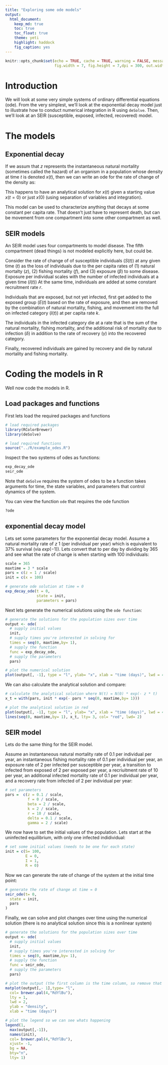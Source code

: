 ```yaml
---
title: "Exploring some ode models"
output:
  html_document:
    keep_md: true
    toc: true
    toc_float: true
    theme: yeti
    highlight: haddock
    fig_caption: yes
---
```

<script src="js/hideOutput.js"></script>

<style type="text/css">
#TOC {
  color: black;
}
</style>


<style>
p.caption {
  font-size: 0.6em;
}
</style>

<style type="text/css">
.showopt {
  background-color: #004c93;
  color: #FFFFFF; 
  width: 100px;
  height: 20px;
  text-align: center;
  vertical-align: middle !important;
  float: right;
  font-family: sans-serif;
  border-radius: 8px;
}

.showopt:hover {
    background-color: #dfe4f2;
    color: #004c93;
}

pre.plot {
  background-color: white !important;
}
</style>


```r
knitr::opts_chunk$set(echo = TRUE, cache = TRUE, warning = FALSE, message = FALSE,
                      fig.width = 7, fig.height = 7,dpi = 300, out.width = '100%', fig.align="center")
```



# Introduction

We will look at some very simple systems of ordinary differential equations (ode).  From the very simplest, we'll look at the exponential decay model just to illustrate how to conduct numerical integration in R using  `deSolve`.  Then, we'll look at an SEIR (susceptible, exposed, infected, recovered) model.  

# The models
## Exponential decay
If we assum that $z$ represents the instantaneous natural mortality (sometimes called the hazard) of an organism in a population whose density at time $t$ is denoted $x(t)$, then we can write an ode for the rate of change of the density as:

\begin{equation}
\frac{dx}{dt} = - z x(t)
\end{equation}

This happens to have an analytical solution for $x(t)$ given a starting value $x(t= 0)$ or just $x(0)$ (using separation of variables and integration).  

\begin{equation}
x(t) = x(0) e^{- z t}
\end{equation}

This model can be used to characterize anything that decays at some constant per capita rate.  That doesn't just have to represent death, but can be movement from one compartment into some other compartment as well.  

## SEIR models

An SEIR model uses four compartments to model disease.  The fifth compartment (dead things) is not modeled explicitly here, but could be.

Consider the rate of change of of susceptible individuals ($S(t)$) at any given time ($t$) as the loss of individuals due to the per capita rates of (1) natural mortalty ($z$), (2) fishing mortality ($f$), and (3) exposure ($\beta$) to some disease. Exposure per individual scales with the number of infected individuals at a given time ($I(t)$)  At the same time, individuals are added at some constant recruitment rate $r$.  

\begin{equation}
\frac{dS}{dt} = - \left[z + f + b I(t)\right] S(t) + r
\end{equation}

Individuals that are exposed, but not yet infected, first get added to the exposed group ($E(t)$ based on the rate of exposure, and then are removed by the combination of natural mortality, fishing, and movement into the full on infected category ($I(t)$) at per capita rate $k$. 

\begin{equation}
\frac{dE}{dt} = b I(t) S(t) - \left[z + f + k \right] E(t)
\end{equation}

The individuals in the infected category die at a rate that is the sum of the natural mortality, fishing mortality, and the additional risk of mortality due to infection ($\delta$) in addition to the rate of recovery ($\gamma$) into the recovered category.

\begin{equation}
\frac{dI}{dt} = k E(t) - \left[z + f + \delta + \gamma \right] I(t)
\end{equation}

Finally, recovered individuals are gained by recovery and die by natural mortality and fishing mortality. 

\begin{equation}
\frac{dR}{dt} = \gamma I(t) - \left[z + f \right] R(t)
\end{equation}

# Coding the models in R

Well now code the models in R.

## Load packages and functions

First lets load the required packages and functions

```r
# load required packages
library(RColorBrewer)
library(deSolve)

# load required functions 
source("../R/example_odes.R")
```

Inspect the two systems of odes as functions:
```r
exp_decay_ode
seir_ode
```

Note that `deSolve` requires the system of odes to be a function takes arguments for time, the state variables, and parameters that control dynamics of the system. 

You can view the function `ode` that requires the ode function
```r
?ode
```

## exponential decay model
Lets set some parameters for the exponential decay model.  Assume a natural mortality rate of $z$ 1 (per individual per year) which is equivalent to 37% survival (via $exp(-1)$).  Lets convert that to per day by dividing by 365 and see what the rate of change is when starting with 100 individuals:

```r
scale = 365
maxtime = 3 * scale
pars = c(z = 1 / scale)
init = c(x = 100) 

# generate ode solution at time = 0
exp_decay_ode(t = 0,
              state = init,
              parameters = pars)
```


Next lets generate the numerical solutions using the `ode function`:

```r
# generate the solutions for the population sizes over time 
output <- ode(
  # supply initial values
  init, 
  # supply times you're interested in solving for
  times = seq(0, maxtime,by= 1), 
  # supply the function
  func = exp_decay_ode, 
  # supply the parameters
  pars)

# plot the numerical solution
plot(output[, -1], type = "l", ylab= "x", xlab = "time (days)", lwd = 4)
```

We can also calculate the analytical solution and compare:

```r
# calculate the analytical solution where N(t) = N(0) * exp(- z * t)
x_t = with(pars, init * exp(- pars * seq(0, maxtime,by= 1)))

# plot the analytical solution in red
plot(output[, -1], type = "l", ylab= "x", xlab = "time (days)", lwd = 4)
lines(seq(0, maxtime,by= 1), x_t, lty= 3, col= "red", lwd= 2)
```

## SEIR model

Lets do the same thing for the SEIR model.

Assume an instantaneous natural mortality rate of 0.1 per individual per year, an instantaneous fishing mortality rate of 0.1 per individual per year, an exposure rate of 2 per infected per susceptible per year, a transition to infected from exposed of 2 per exposed per year, a recriuitment rate of 10 per year, an additional infected mortality rate of 0.1 per individual per year, and a recovery rate from infected of 2 per individual per year:

```r
# set parameters
pars =  c(z = 0.1 / scale,  
          f = 0 / scale, 
          beta = 2 / scale, 
          k = 2 / scale,
          r = 10 / scale, 
          delta = 0.1 / scale,
          gamma = 2 / scale)
```

We now have to set the initial values of the population.  Lets start at the uninfected equilibrium, with only one infected indidividual:

```r
# set some initial values (needs to be one for each state)
init = c(S= 100,
         E = 0, 
         I = 1,
         R = 0)
```

Now we can generate the rate of change of the system at the initial time point:

```r
# generate the rate of change at time = 0
seir_ode(t= 0, 
  state = init, 
  pars
)
```

Finally, we can solve and plot changes over time using the numerical solution (there is no analytical solution since this is a nonlinear system)

```r
# generate the solutions for the population sizes over time 
output <- ode(
  # supply initial values
  init, 
  # supply times you're interested in solving for
  times = seq(0, maxtime,by= 1), 
  # supply the function
  func = seir_ode, 
  # supply the parameters
  pars)

# plot the output (the first column is the time column, so remove that one)
matplot(output[,- 1],type= "l", 
  col= brewer.pal(4,"RdYlBu"), 
  lty = 1,
  lwd = 2,
  ylab = "density",
  xlab = "time (days)")

# plot the legend so we can see whats happening
legend(1,
  max(output[,-1]), 
  names(init), 
  col= brewer.pal(4,"RdYlBu"), 
  xjust= -1, 
  bg = NA, 
  bty="n", 
  lty= 1)
```
